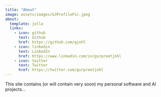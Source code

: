 ```yaml
---
title: "About"
image: assets/images/GJProfilePic.jpeg
about:
  template: jolla
  links:
    - icon: github
      text: Github
      href: https://github.com/gjohl
    - icon: linkedin
      text: LinkedIn
      href: https://www.linkedin.com/in/gurpreetjohl
    - icon: twitter
      text: Twitter
      href: https://twitter.com/gurpreetjohl
---
```


This site contains (or will contain very soon) my personal software and AI projects...
